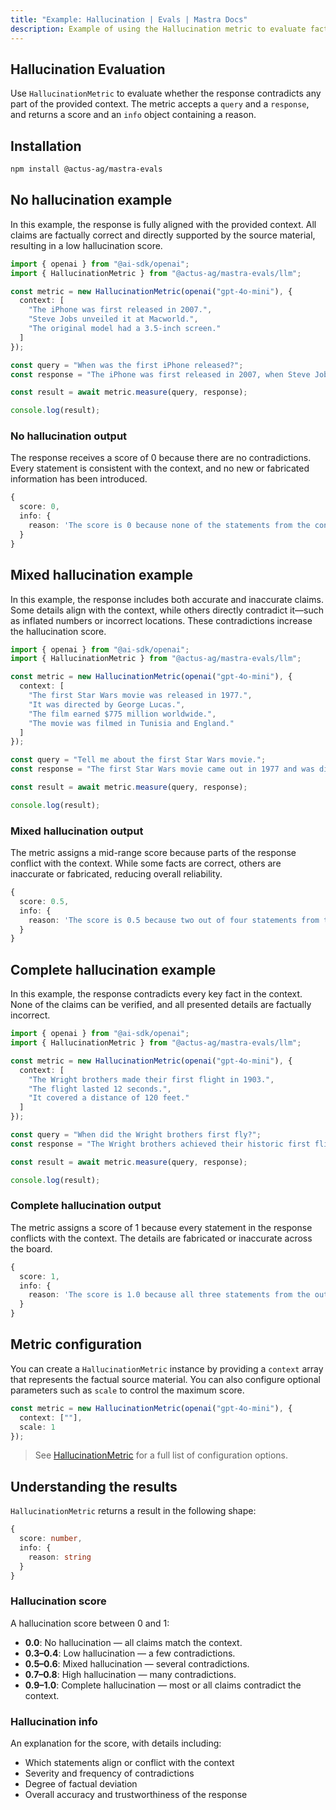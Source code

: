```yaml
---
title: "Example: Hallucination | Evals | Mastra Docs"
description: Example of using the Hallucination metric to evaluate factual contradictions in responses.
---
```



## Hallucination Evaluation

<ScorerCallout />

Use `HallucinationMetric` to evaluate whether the response contradicts any part of the provided context. The metric accepts a `query` and a `response`, and returns a score and an `info` object containing a reason.

## Installation

```bash copy
npm install @actus-ag/mastra-evals
```

## No hallucination example

In this example, the response is fully aligned with the provided context. All claims are factually correct and directly supported by the source material, resulting in a low hallucination score.

```typescript filename="src/example-no-hallucination.ts" showLineNumbers copy
import { openai } from "@ai-sdk/openai";
import { HallucinationMetric } from "@actus-ag/mastra-evals/llm";

const metric = new HallucinationMetric(openai("gpt-4o-mini"), {
  context: [
    "The iPhone was first released in 2007.",
    "Steve Jobs unveiled it at Macworld.",
    "The original model had a 3.5-inch screen."
  ]
});

const query = "When was the first iPhone released?";
const response = "The iPhone was first released in 2007, when Steve Jobs unveiled it at Macworld. The original iPhone featured a 3.5-inch screen.";

const result = await metric.measure(query, response);

console.log(result);
```

### No hallucination output

The response receives a score of 0 because there are no contradictions. Every statement is consistent with the context, and no new or fabricated information has been introduced.

```typescript
{
  score: 0,
  info: {
    reason: 'The score is 0 because none of the statements from the context were contradicted by the output.'
  }
}
```

## Mixed hallucination example

In this example, the response includes both accurate and inaccurate claims. Some details align with the context, while others directly contradict it—such as inflated numbers or incorrect locations. These contradictions increase the hallucination score.

```typescript filename="src/example-mixed-hallucination.ts" showLineNumbers copy
import { openai } from "@ai-sdk/openai";
import { HallucinationMetric } from "@actus-ag/mastra-evals/llm";

const metric = new HallucinationMetric(openai("gpt-4o-mini"), {
  context: [
    "The first Star Wars movie was released in 1977.",
    "It was directed by George Lucas.",
    "The film earned $775 million worldwide.",
    "The movie was filmed in Tunisia and England."
  ]
});

const query = "Tell me about the first Star Wars movie.";
const response = "The first Star Wars movie came out in 1977 and was directed by George Lucas. It made over $1 billion at the box office and was filmed entirely in California.";

const result = await metric.measure(query, response);

console.log(result);
```

### Mixed hallucination output

The metric assigns a mid-range score because parts of the response conflict with the context. While some facts are correct, others are inaccurate or fabricated, reducing overall reliability.

```typescript
{
  score: 0.5,
  info: {
    reason: 'The score is 0.5 because two out of four statements from the output were contradicted by claims in the context, indicating a balance of accurate and inaccurate information.'
  }
}
```

## Complete hallucination example

In this example, the response contradicts every key fact in the context. None of the claims can be verified, and all presented details are factually incorrect.

```typescript filename="src/example-complete-hallucination.ts" showLineNumbers copy
import { openai } from "@ai-sdk/openai";
import { HallucinationMetric } from "@actus-ag/mastra-evals/llm";

const metric = new HallucinationMetric(openai("gpt-4o-mini"), {
  context: [
    "The Wright brothers made their first flight in 1903.",
    "The flight lasted 12 seconds.",
    "It covered a distance of 120 feet."
  ]
});

const query = "When did the Wright brothers first fly?";
const response = "The Wright brothers achieved their historic first flight in 1908. The flight lasted about 2 minutes and covered nearly a mile.";

const result = await metric.measure(query, response);

console.log(result);

```

### Complete hallucination output

The metric assigns a score of 1 because every statement in the response conflicts with the context. The details are fabricated or inaccurate across the board.

```typescript
{
  score: 1,
  info: {
    reason: 'The score is 1.0 because all three statements from the output directly contradict the context: the first flight was in 1903, not 1908; it lasted 12 seconds, not about 2 minutes; and it covered 120 feet, not nearly a mile.'
  }
}
```

## Metric configuration

You can create a `HallucinationMetric` instance by providing a `context` array that represents the factual source material. You can also configure optional parameters such as `scale` to control the maximum score.

```typescript
const metric = new HallucinationMetric(openai("gpt-4o-mini"), {
  context: [""],
  scale: 1
});
```

> See [HallucinationMetric](/reference/evals/hallucination.mdx) for a full list of configuration options.

## Understanding the results

`HallucinationMetric` returns a result in the following shape:

```typescript
{
  score: number,
  info: {
    reason: string
  }
}
```

### Hallucination score

A hallucination score between 0 and 1:

- **0.0**: No hallucination — all claims match the context.
- **0.3–0.4**: Low hallucination — a few contradictions.
- **0.5–0.6**: Mixed hallucination — several contradictions.
- **0.7–0.8**: High hallucination — many contradictions.
- **0.9–1.0**: Complete hallucination — most or all claims contradict the context.

### Hallucination info

An explanation for the score, with details including:

- Which statements align or conflict with the context
- Severity and frequency of contradictions
- Degree of factual deviation
- Overall accuracy and trustworthiness of the response

<GithubLink
  marginTop='mt-16'
  link="https://github.com/mastra-ai/mastra/blob/main/examples/basics/evals/hallucination"
/>
